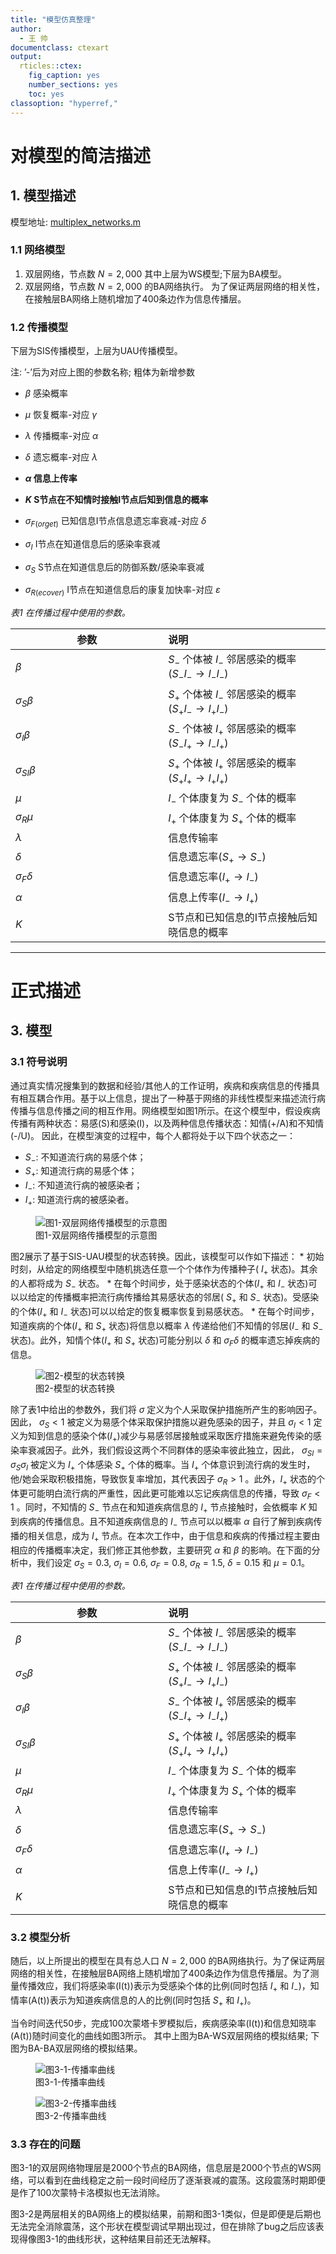 ```yaml
---
title: "模型仿真整理"
author:
  - 王 帅
documentclass: ctexart
output:
  rticles::ctex:
    fig_caption: yes
    number_sections: yes
    toc: yes
classoption: "hyperref,"
---
```



# 对模型的简洁描述

## 1. 模型描述

模型地址: [multiplex_networks.m](https://github.com/Aithosa/Epidemic-Information_spreading/blob/master/Matlab/multiplex_networks.m)

### 1.1 网络模型

1. 双层网络，节点数 $N=2,000$ 其中上层为WS模型;下层为BA模型。
2. 双层网络，节点数 $N=2,000$ 的BA网络执行。 为了保证两层网络的相关性，在接触层BA网络上随机增加了400条边作为信息传播层。

### 1.2 传播模型

下层为SIS传播模型，上层为UAU传播模型。

[参数描述]:

注: '-'后为对应上图的参数名称; 粗体为新增参数

* $\beta$ 感染概率
* $\mu$ 恢复概率-对应 $\gamma$
* $\lambda$ 传播概率-对应 $\alpha$
* $\delta$ 遗忘概率-对应 $\lambda$

* **$\alpha$ 信息上传率**
* **$K$ S节点在不知情时接触I节点后知到信息的概率**

* $\sigma_{F(orget)}$ 已知信息I节点信息遗忘率衰减-对应 $\delta$
* $\sigma_{I}$ I节点在知道信息后的感染率衰减
* $\sigma_{S}$ S节点在知道信息后的防御系数/感染率衰减
* $\sigma_{R(ecover)}$ I节点在知道信息后的康复加快率-对应 $\varepsilon$

*表1 在传播过程中使用的参数。*

|参数           | 说明           |
| ------------- |:------------- |
| $\beta$             | $S_{-}$ 个体被 $I_{-}$ 邻居感染的概率($S_{-}I_{-} \rightarrow I_{-}I_{-}$)   |
| $\sigma_{S} \beta$  | $S_{+}$ 个体被 $I_{-}$ 邻居感染的概率($S_{+}I_{-} \rightarrow I_{+}I_{-}$)   |
| $\sigma_{I} \beta$  | $S_{-}$ 个体被 $I_{+}$ 邻居感染的概率($S_{-}I_{+} \rightarrow I_{-}I_{+}$)   |
| $\sigma_{SI} \beta$ | $S_{+}$ 个体被 $I_{+}$ 邻居感染的概率($S_{+}I_{+} \rightarrow I_{+}I_{+}$)   |
| $\mu$             | $I_{-}$ 个体康复为 $S_{-}$ 个体的概率  |
| $\sigma_{R} \mu$  | $I_{+}$ 个体康复为 $S_{+}$ 个体的概率  |
| $\lambda$               | 信息传输率  |
| $\delta$                | 信息遗忘率($S_{+} \rightarrow S_{-}$)  |
| $\sigma_{F} \delta$     | 信息遗忘率($I_{+} \rightarrow I_{-}$)  |
| $\alpha$     | 信息上传率($I_{-} \rightarrow I_{+}$)   |
| $K$          | S节点和已知信息的I节点接触后知晓信息的概率 |

------

# 正式描述
## 3. 模型

### 3.1 符号说明

通过真实情况搜集到的数据和经验/其他人的工作证明，疾病和疾病信息的传播具有相互耦合作用。基于以上信息，提出了一种基于网络的非线性模型来描述流行病传播与信息传播之间的相互作用。网络模型如图1所示。在这个模型中，假设疾病传播有两种状态：易感(S)和感染(I)，以及两种信息传播状态：知情(+/A)和不知情(-/U)。 因此，在模型演变的过程中，每个人都将处于以下四个状态之一：

* $S_{-}$: 不知道流行病的易感个体；
* $S_{+}$: 知道流行病的易感个体；
* $I_{-}$: 不知道流行病的被感染者；
* $I_{+}$: 知道流行病的被感染者。

![图1-双层网络传播模型的示意图](imgs/1-s2.0-S0378437117308130-gr1_lrg-fixed.jpg)


图2展示了基于SIS-UAU模型的状态转换。因此，该模型可以作如下描述：
* 初始时刻，从给定的网络模型中随机挑选任意一个个体作为传播种子( $I_{+}$ 状态)。其余的人都将成为 $S_{-}$ 状态。
* 在每个时间步，处于感染状态的个体($I_{+}$ 和 $I_{-}$ 状态)可以以给定的传播概率把流行病传播给其易感状态的邻居( $S_{+}$ 和 $S_{-}$ 状态)。受感染的个体($I_{+}$ 和 $I_{-}$ 状态)可以以给定的恢复概率恢复到易感状态。
* 在每个时间步，知道疾病的个体($I_{+}$ 和 $S_{+}$ 状态)将信息以概率 $\lambda$ 传递给他们不知情的邻居($I_{-}$ 和 $S_{-}$ 状态)。此外，知情个体($I_{+}$ 和 $S_{+}$ 状态)可能分别以 $\delta$ 和 $\sigma_{F} \delta$ 的概率遗忘掉疾病的信息。

![图2-模型的状态转换](imgs/1-s2.0-S0096300318302236-gr2_lrg.jpg)


除了表1中给出的参数外，我们将 $\sigma$ 定义为个人采取保护措施所产生的影响因子。因此， $\sigma_{S}<1$ 被定义为易感个体采取保护措施以避免感染的因子，并且 $\sigma_{I}<1$ 定义为知到信息的感染个体($I_{+}$)减少与易感邻居接触或采取医疗措施来避免传染的感染率衰减因子。此外，我们假设这两个不同群体的感染率彼此独立，因此， $\sigma_{SI}=\sigma_{S} \sigma_{I}$ 被定义为 $I_{+}$ 个体感染 $S_{+}$ 个体的概率。当 $I_{+}$ 个体意识到流行病的发生时，他/她会采取积极措施，导致恢复率增加，其代表因子 $\sigma_{R}>1$ 。此外，$I_{+}$ 状态的个体更可能明白流行病的严重性，因此更可能难以忘记疾病信息的传播，导致 $\sigma_{F}<1$ 。同时，不知情的 $S_{-}$ 节点在和知道疾病信息的 $I_{+}$ 节点接触时，会依概率 $K$ 知到疾病的传播信息。且不知道疾病信息的 $I_{-}$ 节点可以以概率 $\alpha$ 自行了解到疾病传播的相关信息，成为 $I_{+}$ 节点。在本次工作中，由于信息和疾病的传播过程主要由相应的传播概率决定，我们修正其他参数，主要研究 $\alpha$ 和 $\beta$ 的影响。在下面的分析中，我们设定 $\sigma_{S}=0.3$, $\sigma_{I}=0.6$, $\sigma_{F}=0.8$, $\sigma_{R}=1.5$, $\delta=0.15$ 和 $\mu=0.1$。

*表1 在传播过程中使用的参数。*


|参数           | 说明           |
| ------------- |:------------- |
| $\beta$             | $S_{-}$ 个体被 $I_{-}$ 邻居感染的概率($S_{-}I_{-} \rightarrow I_{-}I_{-}$)   |
| $\sigma_{S} \beta$  | $S_{+}$ 个体被 $I_{-}$ 邻居感染的概率($S_{+}I_{-} \rightarrow I_{+}I_{-}$)   |
| $\sigma_{I} \beta$  | $S_{-}$ 个体被 $I_{+}$ 邻居感染的概率($S_{-}I_{+} \rightarrow I_{-}I_{+}$)   |
| $\sigma_{SI} \beta$ | $S_{+}$ 个体被 $I_{+}$ 邻居感染的概率($S_{+}I_{+} \rightarrow I_{+}I_{+}$)   |
| $\mu$             | $I_{-}$ 个体康复为 $S_{-}$ 个体的概率  |
| $\sigma_{R} \mu$  | $I_{+}$ 个体康复为 $S_{+}$ 个体的概率  |
| $\lambda$               | 信息传输率  |
| $\delta$                | 信息遗忘率($S_{+} \rightarrow S_{-}$)  |
| $\sigma_{F} \delta$     | 信息遗忘率($I_{+} \rightarrow I_{-}$)  |
| $\alpha$     | 信息上传率($I_{-} \rightarrow I_{+}$)   |
| $K$          | S节点和已知信息的I节点接触后知晓信息的概率 |

### 3.2 模型分析

随后，以上所提出的模型在具有总人口 $N=2,000$ 的BA网络执行。为了保证两层网络的相关性，在接触层BA网络上随机增加了400条边作为信息传播层。为了测量传播效应，我们将感染率(I(t))表示为受感染个体的比例(同时包括 $I_{+}$ 和 $I_{-}$)，知情率(A(t))表示为知道疾病信息的人的比例(同时包括 $S_{+}$ 和 $I_{+}$)。

当令时间迭代50步，完成100次蒙塔卡罗模拟后，疾病感染率(I(t))和信息知晓率(A(t))随时间变化的曲线如图3所示。
其中上图为BA-WS双层网络的模拟结果; 下图为BA-BA双层网络的模拟结果。

![图3-1-传播率曲线](imgs/New_demo_fixed_100_loop_50_steps.png)

![图3-2-传播率曲线](imgs/New_demo_fixed_100_loop_50_steps_double_BA.png)


### 3.3 存在的问题

图3-1的双层网络物理层是2000个节点的BA网络，信息层是2000个节点的WS网络，可以看到在曲线稳定之前一段时间经历了逐渐衰减的震荡。这段震荡时期即便是作了100次蒙特卡洛模拟也无法消除。

图3-2是两层相关的BA网络上的模拟结果，前期和图3-1类似，但是即便是后期也无法完全消除震荡，这个形状在模型调试早期出现过，但在排除了bug之后应该表现得像图3-1的曲线形状，这种结果目前还无法解释。
